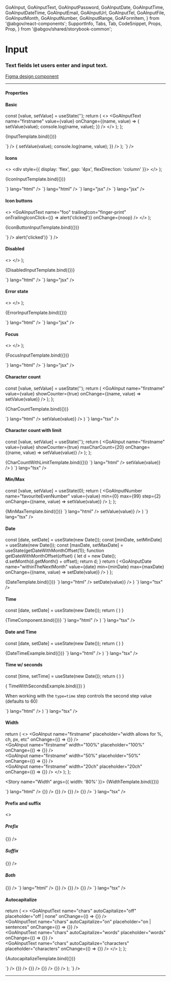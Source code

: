   GoAInput,
  GoAInputText,
  GoAInputPassword,
  GoAInputDate,
  GoAInputTime,
  GoAInputDateTime,
  GoAInputEmail,
  GoAInputUrl,
  GoAInputTel,
  GoAInputFile,
  GoAInputMonth,
  GoAInputNumber,
  GoAInputRange,
  GoAFormItem,
} from '@abgov/react-components';
  SupportInfo,
  Tabs,
  Tab,
  CodeSnippet,
  Props,
  Prop,
} from '@abgov/shared/storybook-common';

<Meta title="Components/Inputs" component={GoAInput} />

# Input

### Text fields let users enter and input text.

[Figma design component](https://www.figma.com/file/3pb2IK8s2QUqWieH79KdN7/DIO-DS---Components?node-id=133%3A186)

---

#### Properties

<Props>
  <Prop
    name="type"
    type="text | number | password | email | search | tel | date | datetime-locale | time | url | week"
    defaultValue="text"
  />
  <Prop name="name" type="string" />
  <Prop name="value" type="string" />
  <Prop name="placeholder" type="string" />
  <Prop name="leadingicon" type="GoAIconType" />
  <Prop name="disabled" type="boolean" defaultValue="false" />
  <Prop name="trailingicon" type="GoAIconType" />
  <Prop name="handletrailingiconclick" type="boolean" defaultValue="false" description="Only required for Angular and web-component usage" />
  <Prop name="focused" type="boolean" defaultValue="false" />
  <Prop name="readonly" type="boolean" defaultValue="false"/>
  <Prop name="error" type="boolean" defaultValue="false" />
  <Prop name="width" type="string" defaultValue="30ch" />
  <Prop name="showcounter" type="boolean" defaultValue="false" />
  <Prop name="maxcharcount" type="number" />
  <Prop name="min" type="string | date" description="A string value *must* be in ISO 8601 format" />
  <Prop name="max" type="string | date" description="A string value *must* be in ISO 8601 format" />
  <Prop name="step" type="number" description="By how much number of day or time value will change by" />
  <Prop name="arialabel" type="string" description="Defines how the input will be translated for the screen reader. If not specified it will fall back to the name" />
  <Prop name="prefix" type="string" description="The text that comes before the input" />
  <Prop name="suffix" type="string" description="The text that comes after the input" />
  <Prop name="autocapitalize" type="on | off | none | sentences | words | characters" defaultValue="off" description="Controls whether and how text input is automatically capitalized as it is entered/edited by the user." />
  <Prop name="_change" type="CustomEvent<{detail: {name: string, value: string}}>" />
  <Prop name="_trailingiconclick" type="CustomEvent" />
</Props>


#### Basic

  const [value, setValue] = useState('');
  return (
    <>
      <GoAInputText
        name="firstname"
        value={value}
        onChange={(name, value) => {
          setValue(value);
          console.log(name, value);
        }}
      />
    </>
  );
};

<Story name="Basic">{InputTemplate.bind({})}</Story>

<Tabs>
  <Tab label="Web Component" hidden={true}>
    <CodeSnippet
      lang="html"
      code={`
      <goa-input id="foo" name="foo" />
    `}
    />
    <CodeSnippet
      lang="js"
      code={`
      document.querySelector('#foo').addEventListener('_change', (e) => {
        console.log(e.detail.name, e.detail.value);
      });
    `}
    />
  </Tab>
  <Tab label="Angular">
    <CodeSnippet
      lang="html"
      code={`
      <goa-input name="foo" (_change)="onChange($event)"></goa-input>
    `}
    />
    <CodeSnippet
      lang="ts"
      code={`
      export class SomeComponent {
        onChange(e: any) {
          console.log(e.detail.name, e.detail.value);
        }
      }
    `}
    />
  </Tab>
  <Tab label="React">
    <CodeSnippet
      lang="jsx"
      code={`
      const [value, setValue] = useState('');
      return (
        <>
          <GoAInputText
            name="firstname"
            value={value}
            onChange={(name, value) => {
              setValue(value);
              console.log(name, value);
            }}
          />
        </>
      );
    `}
    />
  </Tab>
</Tabs>

#### Icons

  <>
    <div style={{ display: 'flex', gap: '4px', flexDirection: 'column' }}>
      <GoAInputText name="foo" leadingIcon="finger-print" onChange={noop} />
      <GoAInputText name="foo" trailingIcon="finger-print" onChange={noop} />
    </div>
  </>
);

<Story name="Icons">{IconInputTemplate.bind({})}</Story>

<Tabs>
  <Tab label="Web Component" hidden={true}>
    <CodeSnippet
      code={`<goa-input leadingicon="finger-print" />`}
      lang="html"
    />
    <CodeSnippet
      code={`<goa-input trailingicon="finger-print" />`}
      lang="html"
    />
  </Tab>
  <Tab label="Angular">
    <CodeSnippet
      code={`<goa-input leadingicon="finger-print"></goa-input>`}
      lang="html"
    />
    <CodeSnippet
      code={`<goa-input trailingicon="finger-print"></goa-input>`}
      lang="html"
    />
  </Tab>
  <Tab label="React">
    <CodeSnippet code={`<GoAInput leadingIcon="finger-print" />`} lang="jsx" />
    <CodeSnippet code={`<GoAInput trailingIcon="finger-print" />`} lang="jsx" />
  </Tab>
</Tabs>

#### Icon buttons

  <>
    <GoAInputText
      name="foo"
      trailingIcon="finger-print"
      onTrailingIconClick={() => alert('clicked')}
      onChange={noop}
    />
  </>
);

<Story name="Icon Buttons">{IconButtonInputTemplate.bind({})}</Story>

<Tabs>
  <Tab label="Web Component" hidden={true}>
    <CodeSnippet
      code={`<goa-input id="secret" trailingicon="finger-print" />`}
      lang="html"
    />
    <CodeSnippet
      lang="js"
      code={`
        var el = document.getElementById('secret')
        el.addEventListener('_trailingIconClick', clickHandler);
        // to later remove the event listener
        el.removeEventListener('_trailingIconClick', clickHandler);
      `}
    />
  </Tab>
  <Tab label="Angular">
    <CodeSnippet
      lang="html"
      code={`
        <goa-input
          id="secret"
          handletrailingiconclick="true"
          (_trailingIconClick)="handleClick()"
          trailingicon="finger-print"
        >
        </goa-input>
      `}
    />
    <CodeSnippet
      lang="js"
      code={`
        export class SomeComponent {
          handleClick() {
            console.log('handleClick');
          }
        }
      `}
    />
  </Tab>
  <Tab label="React">
    <CodeSnippet
      lang="jsx"
      code={`
        <GoAInputText
          name="secret"
          trailingIcon="finger-print"
          onTrailingIconClick={() => alert('clicked')}
        `}
    />
  </Tab>
</Tabs>

#### Disabled

  <>
    <GoAInput name="foo" disabled={true} value="Disabled" onChange={noop} />
  </>
);

<Story name="Disabled">{DisabledInputTemplate.bind({})}</Story>

<Tabs>
  <Tab label="Web Component" hidden={true}>
    <CodeSnippet
      code={`<goa-input disabled="true" placeholder="Find by name" />`}
      lang="html"
    />
  </Tab>
  <Tab label="Angular">
    <CodeSnippet
      code={`<goa-input disabled="true" placeholder="Find by name"></goa-input>`}
      lang="html"
    />
  </Tab>
  <Tab label="React">
    <CodeSnippet
      code={`<GoAInput disabled={true} placeholder="Find by name" />`}
      lang="jsx"
    />
  </Tab>
</Tabs>

#### Error state

  <>
    <GoAInput name="foo" error={true} value="Some value" onChange={noop} />
  </>
);

<Story name="Error">{ErrorInputTemplate.bind({})}</Story>

<Tabs>
  <Tab label="Web Component" hidden={true}>
    <CodeSnippet code={`<goa-input error  />`} lang="html" />
  </Tab>
  <Tab label="Angular">
    <CodeSnippet code={`<goa-input error></goa-input>`} lang="html" />
  </Tab>
  <Tab label="React">
    <CodeSnippet code={`<GoAInput name="foo" error={true} />`} lang="jsx" />
  </Tab>
</Tabs>

#### Focus

  <>
    <GoAInput name="foo" focused={true} value="Some value" onChange={noop} />
  </>
);

<Story name="Focus">{FocusInputTemplate.bind({})}</Story>

<Tabs>
  <Tab label="Web Component" hidden={true}>
    <CodeSnippet code={`<goa-input />`} lang="html" />
  </Tab>
  <Tab label="Angular">
    <CodeSnippet code={`<goa-input ></goa-input>`} lang="html" />
  </Tab>
  <Tab label="React">
    <CodeSnippet code={`<GoAInput name="foo" />`} lang="jsx" />
  </Tab>
</Tabs>

#### Character count

  const [value, setValue] = useState('');
  return (
    <GoAInput
      name="firstname"
      value={value}
      showCounter={true}
      onChange={(name, value) => setValue(value)}
    />
  );
};

<Story name="Character count">{CharCountTemplate.bind({})}</Story>

<Tabs>
  <Tab label="Web Component" hidden={true}>
    <CodeSnippet
      code={`<goa-input name="firstname" showcounter="true" />`}
      lang="html"
    />
  </Tab>
  <Tab label="Angular">
    <CodeSnippet
      code={`<goa-input name="firstname" showcounter="true"></goa-input>`}
      lang="html"
    />
  </Tab>
  <Tab label="React">
    <CodeSnippet
      code={`
      const [value, setValue] = useState('');
      return (
        <GoAInput
          name="firstname"
          value={value}
          showCounter={true}
          onChange={(name, value) => setValue(value)}
        />
      )
    `}
      lang="tsx"
    />
  </Tab>
</Tabs>

#### Character count with limit

  const [value, setValue] = useState('');
  return (
    <GoAInput
      name="firstname"
      value={value}
      showCounter={true}
      maxCharCount={20}
      onChange={(name, value) => setValue(value)}
    />
  );
};

<Story name="Character count with limit">
  {CharCountWithLimitTemplate.bind({})}
</Story>

<Tabs>
  <Tab label="Web Component" hidden={true}>
    <CodeSnippet
      code={`<goa-input name="firstname" showcounter="true" maxcharcount="20" />`}
      lang="html"
    />
  </Tab>
  <Tab label="Angular">
    <CodeSnippet
      code={`<goa-input name="firstname" showcounter="true" maxcharcount="20"></goa-input>`}
      lang="html"
    />
  </Tab>
  <Tab label="React">
    <CodeSnippet
      code={`
      const [value, setValue] = useState('');
      return (
        <GoAInput
          name="firstname"
          value={value}
          showCounter={true}
          maxCharCount={20}
          onChange={(name, value) => setValue(value)}
        />
      )
    `}
      lang="tsx"
    />
  </Tab>
</Tabs>


#### Min/Max

  const [value, setValue] = useState(0);
  return (
    <GoAInputNumber
      name="favouriteEvenNumber"
      value={value}
      min={0}
      max={99}
      step={2}
      onChange={(name, value) => setValue(value)}
    />
  );
};

<Story name="Min / Max">
  {MinMaxTemplate.bind({})}
</Story>

<Tabs>
  <Tab label="Angular">
    <CodeSnippet
      code={`<goa-input name="favouriteEvenNumber" type="number" min="0" max="99" step="2"></goa-input>`}
      lang="html"
    />
  </Tab>
  <Tab label="React">
    <CodeSnippet
      code={`
      const [value, setValue] = useState('');
      return (
        <GoAInputNumber
          name="favouriteEvenNumber"
          value={value}
          min={0}
          max={99}
          step={2}
          onChange={(name, value) => setValue(value)}
        />
      )
    `}
      lang="tsx"
    />
  </Tab>
</Tabs>

#### Date

  const [date, setDate] = useState(new Date());
  const [minDate, setMinDate] = useState(new Date());
  const [maxDate, setMaxDate] = useState(getDateWithMonthOffset(1));
  function getDateWithMonthOffset(offset) {
    let d = new Date();
    d.setMonth(d.getMonth() + offset);
    return d;
  }
  return (
    <GoAInputDate
      name="withinTheNextMonth"
      value={date}
      min={minDate}
      max={maxDate}
      onChange={(name, value) => setDate(value)}
    />
  )
};

<Story name="Date">
  {DateTemplate.bind({})}
</Story>

<Tabs>
  <Tab label="Angular">
    <CodeSnippet
      code={`
        export class MyComponent {
          date = format(new Date(), "yyyy-MM-dd");
          minDate = format(new Date(), "yyyy-MM-dd");
          maxDate = format(this.getDateWithMonthOffset(1), "yyyy-MM-dd");
          getDateWithMonthOffset(offset) {
            const d = new Date();
            d.setMonth(d.getMonth() + offset);
            return d;
          }
          onChange(e: any) {
            this.date = e.detail.value;
          }
        }
      `}
      lang="ts"
    />
    <CodeSnippet
      code={`
        <goa-input
          type="date"
          name="withinTheNextMonth"
          [min]="minDate"
          [max]="maxDate"
          [value]="date"
          (_change)="onChange($event)"
        >
        </goa-input>
      `}
      lang="html"
    />
  </Tab>
  <Tab label="React">
    <CodeSnippet
      code={`
        const [date, setDate] = useState(new Date());
        const [minDate, setMinDate] = useState(new Date());
        const [maxDate, setMaxDate] = useState(getDateWithMonthOffset(1));
        function getDateWithMonthOffset(offset) {
          const d = new Date();
          d.setMonth(d.getMonth() + offset);
          return d;
        }
        return (
          <GoAInputDate
            name="withinTheNextMonth"
            value={date}
            min={minDate}
            max={maxDate}
            onChange={(name, value) => setDate(value)}
          />
        )
      `}
      lang="tsx"
    />
  </Tab>
</Tabs>

#### Time

  const [date, setDate] = useState(new Date());
  return (
    <GoAInputTime
      name="timeExample"
      value={date}
      step="1"
    />
  )
}

<Story name="Time">
  {TimeComponent.bind({})}
</Story>

<Tabs>
  <Tab label="Angular">
    <CodeSnippet
      code={`
        export class MyComponent {
          time = format(new Date(), "HH:mm:ss");
        }
      `}
      lang="ts"
    />
    <CodeSnippet
      code={`
        <goa-input
          type="time"
          name="timeExample"
          [value]="time"
          step="1"
        >
        </goa-input>
      `}
      lang="html"
    />
  </Tab>
  <Tab label="React">
    <CodeSnippet
      code={`
        const [date, setDate] = useState(new Date());
        return (
          <GoAInputTime
            name="timeExample"
            value={date}
            step="1"
          />
        )
      `}
      lang="tsx"
    />
  </Tab>
</Tabs>

#### Date and Time

  const [date, setDate] = useState(new Date());
  return (
    <GoAInputDateTime
      name="dateTimeExample"
      value={date}
    />
  )
}

<Story name="Date and Time">
  {DateTimeExample.bind({})}
</Story>

<Tabs>
  <Tab label="Angular">
    <CodeSnippet
      code={`
        export class MyComponent {
          dateTime = format(new Date(), "yyyy-MM-dd HH:mm")
        }
      `}
      lang="ts"
    />
    <CodeSnippet
      code={`
        <goa-input
          type="datetime-local"
          name="dateTimeExample"
          [value]="date"
        >
        </goa-input>
      `}
      lang="html"
    />
  </Tab>
  <Tab label="React">
    <CodeSnippet
      code={`
        const [date, setDate] = useState(new Date());
        return (
          <GoAInputDateTime
            name="dateTimeExample"
            value={date}
          />
        )
      `}
      lang="tsx"
    />
  </Tab>
</Tabs>

#### Time w/ seconds

  const [time, setTime] = useState(new Date());
  return (
    <GoAInputTime
      name="timeseconnds"
      value={time}
      step="1"
    />
  )
}

<Story name="Time with seconds">
  { TimeWithSecondsExample.bind({}) }
</Story>

When working with the `type=time` step controls the second step value (defaults to 60)

<Tabs>
  <Tab label="Angular">
    <CodeSnippet
      code={`
        export class MyComponent {
          dateTime = format(new Date(), "HH:mm:ss")
        }
      `}
      lang="ts"
    />
    <CodeSnippet
      code={`
        <goa-input
          type="time"
          name="dateTimeExample"
          step="1"
          [value]="date"
        >
        </goa-input>
      `}
      lang="html"
    />
  </Tab>
  <Tab label="React">
    <CodeSnippet
      code={`
        const [time, setTime] = useState(new Date());
        return (
          <GoAInputTime
            name="timeseconnds"
            value={time}
            step="1"
          />
        )
      `}
      lang="tsx"
    />
  </Tab>
</Tabs>

#### Width

  return (
    <>
      <GoAInput
        name="firstname"
        placeholder="width allows for %, ch, px, etc"
        onChange={() => {}}
      />
      <br />
      <GoAInput
        name="firstname"
        width="100%"
        placeholder="100%"
        onChange={() => {}}
      />
      <br />
      <GoAInput
        name="firstname"
        width="50%"
        placeholder="50%"
        onChange={() => {}}
      />
      <br />
      <GoAInput
        name="firstname"
        width="20ch"
        placeholder="20ch"
        onChange={() => {}}
      />
    </>
  );
};

<Story name="Width" args={{ width: '80%' }}>
  {WidthTemplate.bind({})}
</Story>

<Tabs>
  <Tab label="Web Component" hidden={true}>
    <CodeSnippet
      code={`
        <goa-input name="firstname" />
        <goa-input name="firstname" width="100%" />
        <goa-input name="firstname" width="50%" />
        <goa-input name="firstname" width="20ch" />
      `}
      lang="html"
    />
  </Tab>
  <Tab label="Angular">
    <CodeSnippet
      code={`
        <goa-input name="firstname"></goa-input>
        <goa-input name="firstname" width="100%"></goa-input>
        <goa-input name="firstname" width="50%"></goa-input>
        <goa-input name="firstname" width="20ch"></goa-input>
      `}
      lang="html"
    />
  </Tab>
  <Tab label="React">
    <CodeSnippet
      code={`
        <GoAInput name="firstname" onChange={() => {}} />
        <GoAInput name="firstname" width="100%" onChange={() => {}} />
        <GoAInput name="firstname" width="50%" onChange={() => {}} />
        <GoAInput name="firstname" width="20ch" onChange={() => {}} />
      `}
      lang="tsx"
    />
  </Tab>
</Tabs>

#### Prefix and suffix 

<Story name="Prefix and suffix">
  <>
    <h5>Prefix</h5>
    <GoAInput name="input" prefix="$" onChange={() => {}} />
    <h5>Suffix</h5>
    <GoAInput name="input" suffix="items" onChange={() => {}} />
    <h5>Both</h5>
    <GoAInput name="input" prefix="$" suffix="per item" onChange={() => {}} />
  </>
</Story>

<Tabs>
  <Tab label="Angular">
    <CodeSnippet
      code={`
        <goa-input name="input" prefix="$"></goa-input>
        <goa-input name="input" suffix="items"></goa-input>
        <goa-input name="input" prefix="$" suffix="per item"></goa-input>
      `}
      lang="html"
    />
  </Tab>
  <Tab label="React">
    <CodeSnippet
      code={`
        <GoAInput name="input" value="" prefix="$" onChange={() => {}} />
        <GoAInput name="input" value="" suffix="items" onChange={() => {}} />
        <GoAInput name="input" value="" prefix="$" suffix="per item" onChange={() => {}} />
      `}
      lang="tsx"
    />
  </Tab>
</Tabs>


#### Autocapitalize 

  return (
    <>
      <GoAInputText name="chars" autoCapitalize="off" placeholder="off | none" onChange={() => {}} />
      <br />
      <GoAInputText name="chars" autoCapitalize="on" placeholder="on | sentences" onChange={() => {}} />
      <br />
      <GoAInputText name="chars" autoCapitalize="words" placeholder="words" onChange={() => {}} />
      <br />
      <GoAInputText name="chars" autoCapitalize="characters" placeholder="characters" onChange={() => {}} />
    </>
  );
};

<Story name="Auto capitalize">{AutocapitalizeTemplate.bind({})}</Story>

<Tabs>
  <Tab label="Web Component" hidden={true}>
    <CodeSnippet
      lang="html"
      code={`
        <goa-input type="text" name="chars" autoCapitalize="off" placeholder="off | none"}>
        <goa-input type="text" name="chars" autoCapitalize="on" placeholder="on | sentences" />
        <goa-input type="text" name="chars" autoCapitalize="words" placeholder="words" />
        <goa-input type="text" name="chars" autoCapitalize="characters" placeholder="characters" />
    `}
    />
  </Tab>
  <Tab label="Angular">
    <CodeSnippet
      lang="html"
      code={`
        <goa-input type="text" name="chars" autoCapitalize="off" placeholder="off | none"></goa-input>
        <goa-input type="text" name="chars" autoCapitalize="on" placeholder="on | sentences"></goa-input>
        <goa-input type="text" name="chars" autoCapitalize="words" placeholder="words"></goa-input>
        <goa-input type="text" name="chars" autoCapitalize="characters" placeholder="characters"></goa-input>
    `}
    />
  </Tab>
  <Tab label="React">
    <CodeSnippet
      lang="jsx"
      code={`
        return (
          <>
            <GoAInputText name="chars" autoCapitalize="off" placeholder="off | none" onChange={() => {}} />
            <GoAInputText name="chars" autoCapitalize="on" placeholder="on | sentences" onChange={() => {}} />
            <GoAInputText name="chars" autoCapitalize="words" placeholder="words" onChange={() => {}} />
            <GoAInputText name="chars" autoCapitalize="characters" placeholder="characters" onChange={() => {}} />
          </>
        );
    `}
    />
  </Tab>
</Tabs>

---

<SupportInfo />
